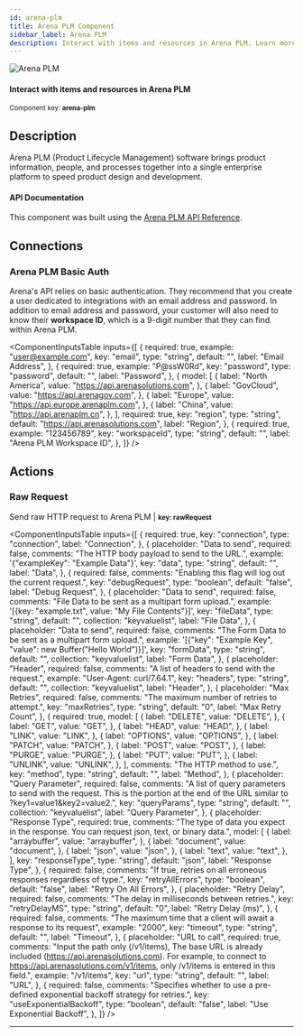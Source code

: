 ```yaml
---
id: arena-plm
title: Arena PLM Component
sidebar_label: Arena PLM
description: Interact with items and resources in Arena PLM. Learn more about using Prismatic's Arena PLM component.
---
```


[//]: # "DO NOT EDIT THIS FILE MANUALLY."
[//]: # "This file was auto generated using scripts in docusaurus/scripts/components/"


<div className="avatar">
  <div className="avatar__photo-link avatar__photo avatar__photo--lg">
    <img src="/docs/img/components/icons/60/YXJlbmEtcGxt.png" alt="Arena PLM" />
  </div>
  <div className="avatar__intro">
    <h4 className="avatar__name">
      Interact with items and resources in Arena PLM
    </h4>
    <small className="avatar__subtitle">
      Component key: <b>arena-plm</b>
    </small>
  </div>
</div>

## Description

Arena PLM (Product Lifecycle Management) software brings product information, people, and processes together into a single enterprise platform to speed product design and development.

#### API Documentation

This component was built using the [Arena PLM API Reference](https://app-arena.readthedocs.io/en/1.2.1/api/001-index.html).

## Connections

### Arena PLM Basic Auth

Arena's API relies on basic authentication.
They recommend that you create a user dedicated to integrations with an email address and password.
In addition to email address and password, your customer will also need to know their **workspace ID**, which is a 9-digit number that they can find within Arena PLM.

<ComponentInputsTable
  inputs={[
    {
      required: true,
      example: "user@example.com",
      key: "email",
      type: "string",
      default: "",
      label: "Email Address",
    },
    {
      required: true,
      example: "P@ssW0Rd",
      key: "password",
      type: "password",
      default: "",
      label: "Password",
    },
    {
      model: [
        {
          label: "North America",
          value: "https://api.arenasolutions.com",
        },
        {
          label: "GovCloud",
          value: "https://api.arenagov.com",
        },
        {
          label: "Europe",
          value: "https://api.europe.arenaplm.com",
        },
        {
          label: "China",
          value: "https://api.arenaplm.cn",
        },
      ],
      required: true,
      key: "region",
      type: "string",
      default: "https://api.arenasolutions.com",
      label: "Region",
    },
    {
      required: true,
      example: "123456789",
      key: "workspaceId",
      type: "string",
      default: "",
      label: "Arena PLM Workspace ID",
    },
  ]}
/>

## Actions

<div id="rawrequest" />

### Raw Request

Send raw HTTP request to Arena PLM | <small><b>key: rawRequest</b></small>

<ComponentInputsTable
  inputs={[
    {
      required: true,
      key: "connection",
      type: "connection",
      label: "Connection",
    },
    {
      placeholder: "Data to send",
      required: false,
      comments: "The HTTP body payload to send to the URL.",
      example: '{"exampleKey": "Example Data"}',
      key: "data",
      type: "string",
      default: "",
      label: "Data",
    },
    {
      required: false,
      comments: "Enabling this flag will log out the current request.",
      key: "debugRequest",
      type: "boolean",
      default: "false",
      label: "Debug Request",
    },
    {
      placeholder: "Data to send",
      required: false,
      comments: "File Data to be sent as a multipart form upload.",
      example: '[{key: "example.txt", value: "My File Contents"}]',
      key: "fileData",
      type: "string",
      default: "",
      collection: "keyvaluelist",
      label: "File Data",
    },
    {
      placeholder: "Data to send",
      required: false,
      comments: "The Form Data to be sent as a multipart form upload.",
      example: '[{"key": "Example Key", "value": new Buffer("Hello World")}]',
      key: "formData",
      type: "string",
      default: "",
      collection: "keyvaluelist",
      label: "Form Data",
    },
    {
      placeholder: "Header",
      required: false,
      comments: "A list of headers to send with the request.",
      example: "User-Agent: curl/7.64.1",
      key: "headers",
      type: "string",
      default: "",
      collection: "keyvaluelist",
      label: "Header",
    },
    {
      placeholder: "Max Retries",
      required: false,
      comments: "The maximum number of retries to attempt.",
      key: "maxRetries",
      type: "string",
      default: "0",
      label: "Max Retry Count",
    },
    {
      required: true,
      model: [
        {
          label: "DELETE",
          value: "DELETE",
        },
        {
          label: "GET",
          value: "GET",
        },
        {
          label: "HEAD",
          value: "HEAD",
        },
        {
          label: "LINK",
          value: "LINK",
        },
        {
          label: "OPTIONS",
          value: "OPTIONS",
        },
        {
          label: "PATCH",
          value: "PATCH",
        },
        {
          label: "POST",
          value: "POST",
        },
        {
          label: "PURGE",
          value: "PURGE",
        },
        {
          label: "PUT",
          value: "PUT",
        },
        {
          label: "UNLINK",
          value: "UNLINK",
        },
      ],
      comments: "The HTTP method to use.",
      key: "method",
      type: "string",
      default: "",
      label: "Method",
    },
    {
      placeholder: "Query Parameter",
      required: false,
      comments:
        "A list of query parameters to send with the request. This is the portion at the end of the URL similar to ?key1=value1&key2=value2.",
      key: "queryParams",
      type: "string",
      default: "",
      collection: "keyvaluelist",
      label: "Query Parameter",
    },
    {
      placeholder: "Response Type",
      required: true,
      comments:
        "The type of data you expect in the response. You can request json, text, or binary data.",
      model: [
        {
          label: "arraybuffer",
          value: "arraybuffer",
        },
        {
          label: "document",
          value: "document",
        },
        {
          label: "json",
          value: "json",
        },
        {
          label: "text",
          value: "text",
        },
      ],
      key: "responseType",
      type: "string",
      default: "json",
      label: "Response Type",
    },
    {
      required: false,
      comments:
        "If true, retries on all erroneous responses regardless of type.",
      key: "retryAllErrors",
      type: "boolean",
      default: "false",
      label: "Retry On All Errors",
    },
    {
      placeholder: "Retry Delay",
      required: false,
      comments: "The delay in milliseconds between retries.",
      key: "retryDelayMS",
      type: "string",
      default: "0",
      label: "Retry Delay (ms)",
    },
    {
      required: false,
      comments:
        "The maximum time that a client will await a response to its request",
      example: "2000",
      key: "timeout",
      type: "string",
      default: "",
      label: "Timeout",
    },
    {
      placeholder: "URL to call",
      required: true,
      comments:
        "Input the path only (/v1/items), The base URL is already included (https://api.arenasolutions.com). For example, to connect to https://api.arenasolutions.com/v1/items, only /v1/items is entered in this field.",
      example: "/v1/items",
      key: "url",
      type: "string",
      default: "",
      label: "URL",
    },
    {
      required: false,
      comments:
        "Specifies whether to use a pre-defined exponential backoff strategy for retries.",
      key: "useExponentialBackoff",
      type: "boolean",
      default: "false",
      label: "Use Exponential Backoff",
    },
  ]}
/>

<hr className="componentActionSeparator" />
